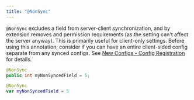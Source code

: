 ```yaml
---
title: "@NonSync"
---
```


`@NonSync` excludes a field from server-client synchronization, and by extension removes and permission requirements (as the setting can't affect the server anyway). This is primarily useful for client-only settings. Before using this annotation, consider if you can have an entire client-sided config separate from any synced configs. See [New Configs - Config Registration](../../config-design/New-Configs#3-config-registration) for details.

<CodeTabs>

```java !!tabs Java
@NonSync
public int myNonSyncedField = 5;
```

```kotlin !!tabs Kotlin
@NonSync
var myNonSyncedField = 5
```

</CodeTabs>